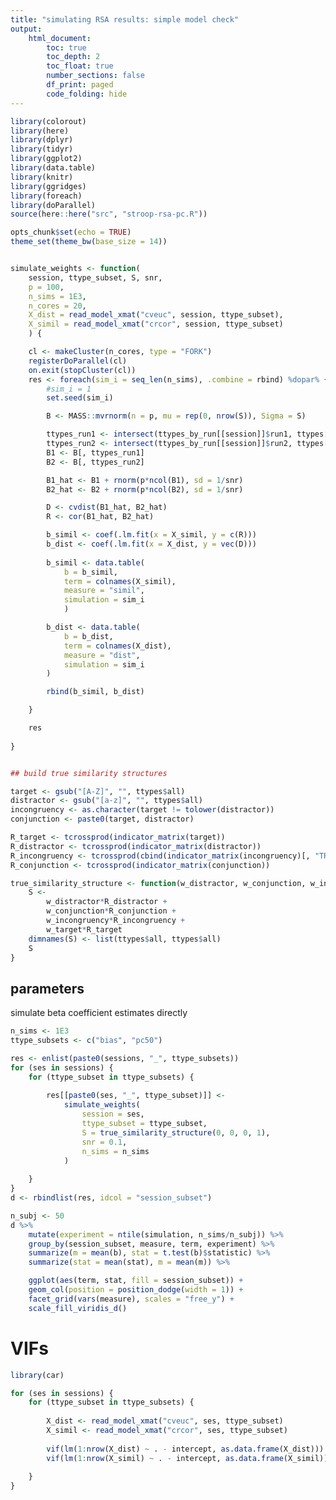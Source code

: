 ```yaml
---
title: "simulating RSA results: simple model check"
output: 
    html_document:
        toc: true
        toc_depth: 2
        toc_float: true
        number_sections: false
        df_print: paged
        code_folding: hide
---
```



```r

library(colorout)
library(here)
library(dplyr)
library(tidyr)
library(ggplot2)
library(data.table)
library(knitr)
library(ggridges)
library(foreach)
library(doParallel)
source(here::here("src", "stroop-rsa-pc.R"))

opts_chunk$set(echo = TRUE)
theme_set(theme_bw(base_size = 14))


simulate_weights <- function(
    session, ttype_subset, S, snr, 
    p = 100, 
    n_sims = 1E3, 
    n_cores = 20,
    X_dist = read_model_xmat("cveuc", session, ttype_subset), 
    X_simil = read_model_xmat("crcor", session, ttype_subset)
    ) {

    cl <- makeCluster(n_cores, type = "FORK")
    registerDoParallel(cl)
    on.exit(stopCluster(cl))
    res <- foreach(sim_i = seq_len(n_sims), .combine = rbind) %dopar% {
        #sim_i = 1
        set.seed(sim_i)

        B <- MASS::mvrnorm(n = p, mu = rep(0, nrow(S)), Sigma = S)

        ttypes_run1 <- intersect(ttypes_by_run[[session]]$run1, ttypes[[ttype_subset]])
        ttypes_run2 <- intersect(ttypes_by_run[[session]]$run2, ttypes[[ttype_subset]])
        B1 <- B[, ttypes_run1]
        B2 <- B[, ttypes_run2]

        B1_hat <- B1 + rnorm(p*ncol(B1), sd = 1/snr)
        B2_hat <- B2 + rnorm(p*ncol(B2), sd = 1/snr)

        D <- cvdist(B1_hat, B2_hat)
        R <- cor(B1_hat, B2_hat)

        b_simil <- coef(.lm.fit(x = X_simil, y = c(R)))
        b_dist <- coef(.lm.fit(x = X_dist, y = vec(D)))
        
        b_simil <- data.table(
            b = b_simil, 
            term = colnames(X_simil),
            measure = "simil",
            simulation = sim_i
            )

        b_dist <- data.table(
            b = b_dist, 
            term = colnames(X_dist),
            measure = "dist",
            simulation = sim_i
        )

        rbind(b_simil, b_dist)

    }

    res
    
}


## build true similarity structures

target <- gsub("[A-Z]", "", ttypes$all)
distractor <- gsub("[a-z]", "", ttypes$all)
incongruency <- as.character(target != tolower(distractor))
conjunction <- paste0(target, distractor)

R_target <- tcrossprod(indicator_matrix(target))
R_distractor <- tcrossprod(indicator_matrix(distractor))
R_incongruency <- tcrossprod(cbind(indicator_matrix(incongruency)[, "TRUE"]))
R_conjunction <- tcrossprod(indicator_matrix(conjunction))

true_similarity_structure <- function(w_distractor, w_conjunction, w_incongruency, w_target) {
    S <- 
        w_distractor*R_distractor + 
        w_conjunction*R_conjunction + 
        w_incongruency*R_incongruency + 
        w_target*R_target
    dimnames(S) <- list(ttypes$all, ttypes$all)
    S
}


```


## parameters

simulate beta coefficient estimates directly

```r

n_sims <- 1E3
ttype_subsets <- c("bias", "pc50")

res <- enlist(paste0(sessions, "_", ttype_subsets))
for (ses in sessions) {
    for (ttype_subset in ttype_subsets) {
        
        res[[paste0(ses, "_", ttype_subset)]] <- 
            simulate_weights(
                session = ses, 
                ttype_subset = ttype_subset,
                S = true_similarity_structure(0, 0, 0, 1),
                snr = 0.1,
                n_sims = n_sims
            )
            
    }
}
d <- rbindlist(res, idcol = "session_subset")

n_subj <- 50
d %>%
    mutate(experiment = ntile(simulation, n_sims/n_subj)) %>%
    group_by(session_subset, measure, term, experiment) %>%
    summarize(m = mean(b), stat = t.test(b)$statistic) %>%
    summarize(stat = mean(stat), m = mean(m)) %>%

    ggplot(aes(term, stat, fill = session_subset)) +
    geom_col(position = position_dodge(width = 1)) +
    facet_grid(vars(measure), scales = "free_y") +
    scale_fill_viridis_d()

```


# VIFs

```r
library(car)

for (ses in sessions) {
    for (ttype_subset in ttype_subsets) {
        
        X_dist <- read_model_xmat("cveuc", ses, ttype_subset)
        X_simil <- read_model_xmat("crcor", ses, ttype_subset)
        
        vif(lm(1:nrow(X_dist) ~ . - intercept, as.data.frame(X_dist))) %>% print
        vif(lm(1:nrow(X_simil) ~ . - intercept, as.data.frame(X_simil))) %>% print
            
    }
}

```